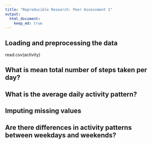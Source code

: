```yaml
---
title: "Reproducible Research: Peer Assessment 1"
output: 
  html_document:
    keep_md: true
---
```



## Loading and preprocessing the data
read.csv(activity)



## What is mean total number of steps taken per day?



## What is the average daily activity pattern?



## Imputing missing values



## Are there differences in activity patterns between weekdays and weekends?
